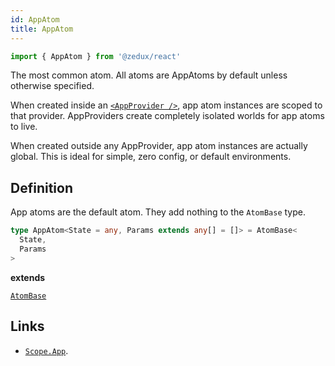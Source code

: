 ```yaml
---
id: AppAtom
title: AppAtom
---
```


```ts
import { AppAtom } from '@zedux/react'
```

The most common atom. All atoms are AppAtoms by default unless otherwise specified.

When created inside an [`<AppProvider />`](../exports/AppProvider), app atom instances are scoped to that provider. AppProviders create completely isolated worlds for app atoms to live.

When created outside any AppProvider, app atom instances are actually global. This is ideal for simple, zero config, or default environments.

## Definition

App atoms are the default atom. They add nothing to the `AtomBase` type.

```ts
type AppAtom<State = any, Params extends any[] = []> = AtomBase<
  State,
  Params
>
```

**extends**

[`AtomBase`](AtomBase)

## Links

- [`Scope.App`](../exports/Scope#App).

